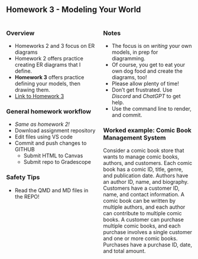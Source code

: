 <!-- # Homework 3 - Modeling your world SP2025 -->

## Homework 3 - Modeling Your World

:::: {.columns}

::: {.column width="50%"}
### Overview

* Homeworks 2 and 3 focus on ER diagrams
* Homework 2 offers practice creating ER diagrams that I define.
* **Homework 3** offers practice defining your models, then drawing them.
* [Link to Homework 3](https://virginiacommonwealth.instructure.com/courses/113813/assignments/1085011)

### General homework workflow
* *Same as homework 2!*
* Download assignment repository
* Edit files using VS code
* Commit and push changes to GITHUB
    * Submit HTML to Canvas
    * Submit repo to Gradescope

### Safety Tips
* Read the QMD and MD files in the REPO!

:::
::: {.column width="50%"}
### Notes
* The focus is on *writing* your own models, in prep for diagramming.
* Of course, you get to eat your own dog food and create the diagrams, too!
* Please allow plenty of time!
* Don't get frustrated.  Use *Discord* and *ChatGPT* to get help.
* Use the command line to render, and commit.

### Worked example: Comic Book Management System  
Consider a comic book store that wants to manage comic books, authors, and customers. Each comic book has a comic ID, title, genre, and publication date. Authors have an author ID, name, and biography. Customers have a customer ID, name, and contact information. A comic book can be written by multiple authors, and each author can contribute to multiple comic books. A customer can purchase multiple comic books, and each purchase involves a single customer and one or more comic books. Purchases have a purchase ID, date, and total amount.

:::
::::

